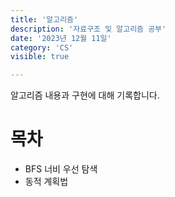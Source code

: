 ```yaml
---
title: '알고리즘'
description: '자료구조 및 알고리즘 공부'
date: '2023년 12월 11일'
category: 'CS'
visible: true

---
```



알고리즘 내용과 구현에 대해 기록합니다.

# 목차
* <Link to={'BFS 너비 우선 탐색'}>BFS 너비 우선 탐색</Link>
* <Link to={'동적 계획법'}>동적 계획법</Link>
